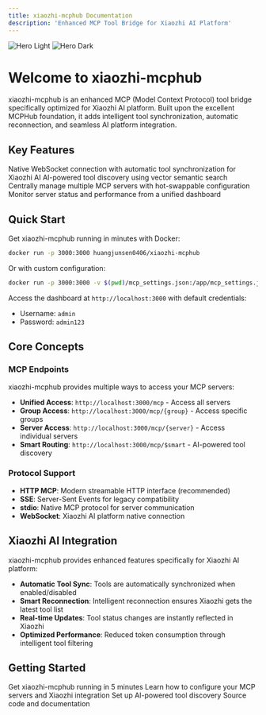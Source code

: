 ```yaml
---
title: xiaozhi-mcphub Documentation
description: 'Enhanced MCP Tool Bridge for Xiaozhi AI Platform'
---
```


<img className="block dark:hidden" src="/images/hero-light.png" alt="Hero Light" />
<img className="hidden dark:block" src="/images/hero-dark.png" alt="Hero Dark" />

# Welcome to xiaozhi-mcphub

xiaozhi-mcphub is an enhanced MCP (Model Context Protocol) tool bridge specifically optimized for Xiaozhi AI platform. Built upon the excellent MCPHub foundation, it adds intelligent tool synchronization, automatic reconnection, and seamless AI platform integration.

## Key Features

<CardGroup cols={2}>
  <Card title="Xiaozhi Integration" icon="robot" href="/features/smart-routing">
    Native WebSocket connection with automatic tool synchronization for Xiaozhi AI
  </Card>
  <Card title="Smart Routing" icon="route" href="/features/smart-routing">
    AI-powered tool discovery using vector semantic search
  </Card>
  <Card title="Unified Management" icon="server" href="/features/server-management">
    Centrally manage multiple MCP servers with hot-swappable configuration
  </Card>
  <Card title="Real-time Monitoring" icon="chart-line" href="/features/monitoring">
    Monitor server status and performance from a unified dashboard
  </Card>
</CardGroup>

## Quick Start

Get xiaozhi-mcphub running in minutes with Docker:

```bash
docker run -p 3000:3000 huangjunsen0406/xiaozhi-mcphub
```

Or with custom configuration:

```bash
docker run -p 3000:3000 -v $(pwd)/mcp_settings.json:/app/mcp_settings.json huangjunsen0406/xiaozhi-mcphub
```

Access the dashboard at `http://localhost:3000` with default credentials:

- Username: `admin`
- Password: `admin123`

## Core Concepts

### MCP Endpoints

xiaozhi-mcphub provides multiple ways to access your MCP servers:

- **Unified Access**: `http://localhost:3000/mcp` - Access all servers
- **Group Access**: `http://localhost:3000/mcp/{group}` - Access specific groups
- **Server Access**: `http://localhost:3000/mcp/{server}` - Access individual servers
- **Smart Routing**: `http://localhost:3000/mcp/$smart` - AI-powered tool discovery

### Protocol Support

- **HTTP MCP**: Modern streamable HTTP interface (recommended)
- **SSE**: Server-Sent Events for legacy compatibility
- **stdio**: Native MCP protocol for server communication
- **WebSocket**: Xiaozhi AI platform native connection

## Xiaozhi AI Integration

xiaozhi-mcphub provides enhanced features specifically for Xiaozhi AI platform:

- **Automatic Tool Sync**: Tools are automatically synchronized when enabled/disabled
- **Smart Reconnection**: Intelligent reconnection ensures Xiaozhi gets the latest tool list
- **Real-time Updates**: Tool status changes are instantly reflected in Xiaozhi
- **Optimized Performance**: Reduced token consumption through intelligent tool filtering

## Getting Started

<CardGroup cols={2}>
  <Card title="Quick Start Guide" icon="rocket" href="/quickstart">
    Get xiaozhi-mcphub running in 5 minutes
  </Card>
  <Card title="Configuration" icon="cog" href="/configuration/mcp-settings">
    Learn how to configure your MCP servers and Xiaozhi integration
  </Card>
  <Card title="Smart Routing" icon="route" href="/features/smart-routing">
    Set up AI-powered tool discovery
  </Card>
  <Card title="GitHub" icon="github" href="https://github.com/huangjunsen0406/xiaozhi-mcphub">
    Source code and documentation
  </Card>
</CardGroup>
